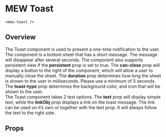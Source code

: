 

# MEW Toast
`<mew-toast />`

## Overview
The Toast component is used to present a one-time notification to the user. The component is a bottom sheet that has a short message. The message will disappear after several seconds. The component also supports persistent view if the **persistent** prop is set to true. The **can-close** prop will display a button to the right of the component, which will allow a user to manually close the sheet. The **duration** prop determines how long the sheet is shown to the user in milliseconds. Please use a minimum of 5 seconds. The **toast-type** prop determines the background color, and icon that will be shown to the user. <br />
The Toast component takes 2 text options. The **text** prop will display simple text, while the **linkObj** prop displays a link on the toast message. The link can be used on it’s own or together with the text prop. It will always follow the text to the right side.

## Props
<Props of={MewToast} />
<Preview><Story id="mewtoast--mew-toast" /></Preview>

